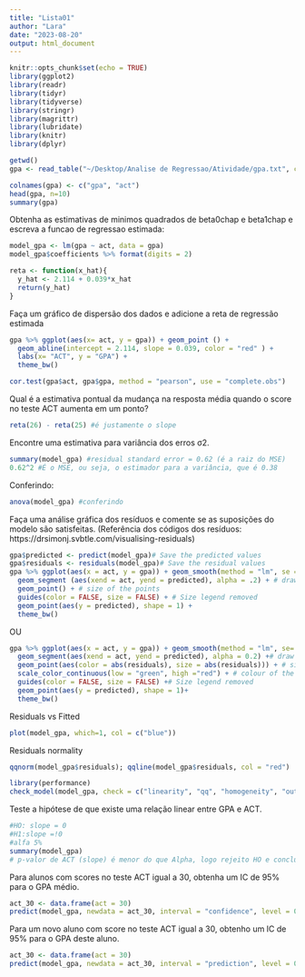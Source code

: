 ```yaml
---
title: "Lista01"
author: "Lara"
date: "2023-08-20"
output: html_document
---
```


```r
knitr::opts_chunk$set(echo = TRUE)
library(ggplot2)
library(readr)
library(tidyr)
library(tidyverse)
library(stringr)
library(magrittr)
library(lubridate)
library(knitr)
library(dplyr)
```


```r
getwd()
gpa <- read_table("~/Desktop/Analise de Regressao/Atividade/gpa.txt", col_names = FALSE)
```

```r
colnames(gpa) <- c("gpa", "act")
head(gpa, n=10)
summary(gpa)
```
Obtenha as estimativas de minimos quadrados de beta0chap e beta1chap e escreva a funcao de regressao estimada:
```r
model_gpa <- lm(gpa ~ act, data = gpa)
model_gpa$coefficients %>% format(digits = 2)

reta <- function(x_hat){
  y_hat <- 2.114 + 0.039*x_hat
  return(y_hat)
}
```
Faça um gráfico de dispersão dos dados e adicione a reta de regressão estimada
```r
gpa %>% ggplot(aes(x= act, y = gpa)) + geom_point () +
  geom_abline(intercept = 2.114, slope = 0.039, color = "red" ) +
  labs(x= "ACT", y = "GPA") +
  theme_bw()
```

```r
cor.test(gpa$act, gpa$gpa, method = "pearson", use = "complete.obs")
```
Qual é a estimativa pontual da mudança na resposta média quando o score no teste ACT aumenta em um ponto?
```r
reta(26) - reta(25) #é justamente o slope
```
Encontre uma estimativa para variância dos erros σ2.
```r
summary(model_gpa) #residual standard error = 0.62 (é a raiz do MSE) 
0.62^2 #É o MSE, ou seja, o estimador para a variância, que é 0.38
```
Conferindo:
```r
anova(model_gpa) #conferindo
```

Faça uma análise gráfica dos resíduos e comente se as suposições do modelo são satisfeitas. (Referência dos códigos dos resíduos: https://drsimonj.svbtle.com/visualising-residuals)
```r
gpa$predicted <- predict(model_gpa)# Save the predicted values
gpa$residuals <- residuals(model_gpa)# Save the residual values
gpa %>% ggplot(aes(x = act, y = gpa)) + geom_smooth(method = "lm", se = FALSE, color = "red") + # regression line
  geom_segment (aes(xend = act, yend = predicted), alpha = .2) + # draw line from point to line
  geom_point() + # size of the points
  guides(color = FALSE, size = FALSE) + # Size legend removed
  geom_point(aes(y = predicted), shape = 1) +
  theme_bw()

```
OU
```r
gpa %>% ggplot(aes(x = act, y = gpa)) + geom_smooth(method = "lm", se= FALSE, color = "red") + # regression line
  geom_segment(aes(xend = act, yend = predicted), alpha = 0.2) +# draw line from point to line
  geom_point(aes(color = abs(residuals), size = abs(residuals))) + # size of the points
  scale_color_continuous(low = "green", high ="red") + # colour of the points mapped to residual size - green smaller, red large
  guides(color = FALSE, size = FALSE) +# Size legend removed
  geom_point(aes(y = predicted), shape = 1)+
  theme_bw()

```
Residuals vs Fitted
```r
plot(model_gpa, which=1, col = c("blue"))
```


Residuals normality
```r
qqnorm(model_gpa$residuals); qqline(model_gpa$residuals, col = "red")
```
```r
library(performance)
check_model(model_gpa, check = c("linearity", "qq", "homogeneity", "outliers"))
```


Teste a hipótese de que existe uma relação linear entre GPA e ACT.
```r
#HO: slope = 0
#H1:slope =!0
#alfa 5%
summary(model_gpa)
# p-valor de ACT (slope) é menor do que Alpha, logo rejeito HO e concluo que beta1 nao é zero. Logo, existe relação linear entre as variáveis.
```
Para alunos com scores no teste ACT igual a 30, obtenha um IC de 95% para o GPA médio.
```r
act_30 <- data.frame(act = 30)
predict(model_gpa, newdata = act_30, interval = "confidence", level = 0.95)
```
Para um novo aluno com score no teste ACT igual a 30, obtenho um IC de 95% para o GPA deste aluno.
```r
act_30 <- data.frame(act = 30)
predict(model_gpa, newdata = act_30, interval = "prediction", level = 0.95)
```

